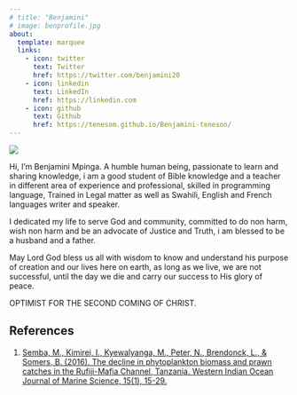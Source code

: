 ```yaml
---
# title: "Benjamini"
# image: benprofile.jpg
about:
  template: marquee
  links:
    - icon: twitter
      text: Twitter
      href: https://twitter.com/benjamini20
    - icon: linkedin
      text: LinkedIn
      href: https://linkedin.com
    - icon: github
      text: Github
      href: https://tenesom.github.io/Benjamini-teneson/
---
```


::: grid
::: {.g-col-12 .g-col-md-6}
![](benprofile.jpg)
:::

::: {.g-col-12 .g-col-md-6}
Hi, I'm Benjamini Mpinga. A humble human being, passionate to learn and sharing knowledge, i am a good student of Bible knowledge and a teacher in different area of experience and professional, skilled in programming language,  Trained in Legal matter as well as Swahili, English and French languages writer and speaker.

I dedicated my life to serve God and community, committed to do non harm, wish non harm and be an advocate of Justice and Truth, i am blessed to be a husband and a father.

May Lord God bless us all with wisdom to know and understand his purpose of creation and our lives here on earth, as long as we live, we are not successful, until the day we die and carry our success to His glory of peace.

 OPTIMIST FOR THE SECOND COMING OF CHRIST.

:::
:::

## References

1.  [Semba, M., Kimirei, I., Kyewalyanga, M., Peter, N., Brendonck, L., & Somers, B. (2016). The decline in phytoplankton biomass and prawn catches in the Rufiji-Mafia Channel, Tanzania. Western Indian Ocean Journal of Marine Science, 15(1), 15-29.](https://www.ajol.info/index.php/wiojms/article/view/138510)



